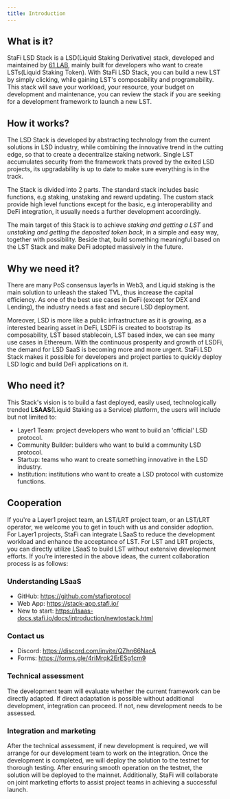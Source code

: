 ```yaml
---
title: Introduction
---
```



## What is it?

StaFi LSD Stack is a LSD(Liquid Staking Derivative) stack, developed and maintained by [61 LAB](https://61lab.io/#), mainly built for developers who want to create LSTs(Liquid Staking Token). With StaFi LSD Stack, you can build a new LST by simply clicking, while gaining LST's composability and programability. This stack will save your workload, your resource, your budget on development and maintenance, you can review the stack if you are seeking for a development framework to launch a new LST.

## How it works?

The LSD Stack is developed by abstracting technology from the current solutions in LSD industry, while combining the innovative trend in the cutting edge, so that to create a decentralize staking network. Single LST accumulates security from the framework thats proved by the exited LSD projects, its upgradability is up to date to make sure everything is in the track.

The Stack is divided into 2 parts. The standard stack includes basic functions, e.g staking, unstaking and reward updating. The custom stack provide high level functions except for the basic, e.g interoperability and DeFi integration, it usually needs a further development accordingly. 

The main target of this Stack is to achieve *staking and getting a LST* and *unstaking and getting the deposited token back*, in a simple and easy way, together with possibility. Beside that, build something meaningful based on the LST Stack and make DeFi adopted massively in the future.

## Why we need it?

There are many PoS consensus layer1s in Web3, and Liquid staking is the main solution to unleash the staked TVL, thus increase the capital efficiency. As one of the best use cases in DeFi (except for DEX and Lending), the industry needs a fast and secure LSD deployment.

Moreover, LSD is more like a public infrastructure as it is growing, as a interested bearing asset in DeFi, LSDFi is created to bootstrap its composability, LST based stablecoin, LST based index, we can see many use cases in Ethereum. With the continuous prosperity and growth of LSDFi, the demand for LSD SaaS is becoming more and more urgent. StaFi LSD Stack makes it possible for developers and project parties to quickly deploy LSD logic and build DeFi applications on it. 

## Who need it?

This Stack's vision is to build a fast deployed, easily used, technologically trended **LSAAS**(Liquid Staking as a Service) platform, the users will include but not limited to:

- Layer1 Team: project developers who want to build an 'official' LSD protocol.
- Community Builder: builders who want to build a community LSD protocol.
- Startup: teams who want to create something innovative in the LSD industry.
- Institution: institutions who want to create a LSD protocol with customize functions.

## Cooperation

If you're a Layer1 project team, an LST/LRT project team, or an LST/LRT operator, we welcome you to get in touch with us and consider adoption. For Layer1 projects, StaFi can integrate LSaaS to reduce the development workload and enhance the acceptance of LST. For LST and LRT projects, you can directly utilize LSaaS to build LST without extensive development efforts. If you're interested in the above ideas, the current collaboration process is as follows:

### Understanding LSaaS

  - GitHub: https://github.com/stafiprotocol
  - Web App: https://stack-app.stafi.io/
  - New to start: https://lsaas-docs.stafi.io/docs/introduction/newtostack.html

### Contact us

  - Discord: https://discord.com/invite/QZhn66NacA
  - Forms: https://forms.gle/4riMrqk2ErESg1cm9

### Technical assessment

The development team will evaluate whether the current framework can be directly adapted. If direct adaptation is possible without additional development, integration can proceed. If not, new development needs to be assessed.

### Integration and marketing

After the technical assessment, if new development is required, we will arrange for our development team to work on the integration. Once the development is completed, we will deploy the solution to the testnet for thorough testing. After ensuring smooth operation on the testnet, the solution will be deployed to the mainnet. Additionally, StaFi will collaborate on joint marketing efforts to assist project teams in achieving a successful launch.